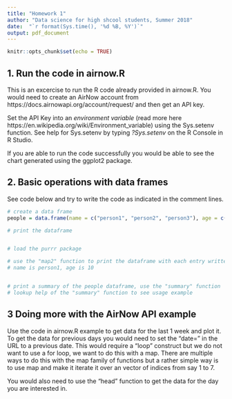 ---
title: "Homework 1"
author: "Data science for high shcool students, Summer 2018"
date:  "`r format(Sys.time(), '%d %B, %Y')`"
output: pdf_document
---

```{r setup, include=FALSE}
knitr::opts_chunk$set(echo = TRUE)
```

## 1. Run the code in airnow.R

This is an excercise to run the R code already provided in airnow.R. You would need to create an AirNow account from https://docs.airnowapi.org/account/request/ and then get an API key.

Set the API Key into an *environment variable* (read more here https://en.wikipedia.org/wiki/Environment_variable) using the Sys.setenv function. See help for Sys.setenv by typing *?Sys.setenv* on the R Console in R Studio.

If you are able to run the code successfully you would be able to see the chart generated using the ggplot2 package.

## 2. Basic operations with data frames

See code below and try to write the code as indicated in the comment lines.

```{r}
# create a data frame 
people = data.frame(name = c("person1", "person2", "person3"), age = c(10, 20, 30))

# print the dataframe


# load the purrr package

# use the "map2" function to print the dataframe with each entry written as
# name is person1, age is 10


# print a summary of the people dataframe, use the "summary" function
# lookup help of the "summary" function to see usage example

```




## 3 Doing more with the AirNow API example

Use the code in airnow.R example to get data for the last 1 week and plot it. To get the data for previous days you would need to set the "date=" in the URL to a previous date. This would require a "loop" construct but we do not want to use a for loop, we want to do this with a map. There are multiple ways to do this with the map family of functions but a rather simple way is to use map and make it iterate it over an vector of indices from say 1 to 7.

You would also need to use the "head" function to get the data for the day you are interested in.


